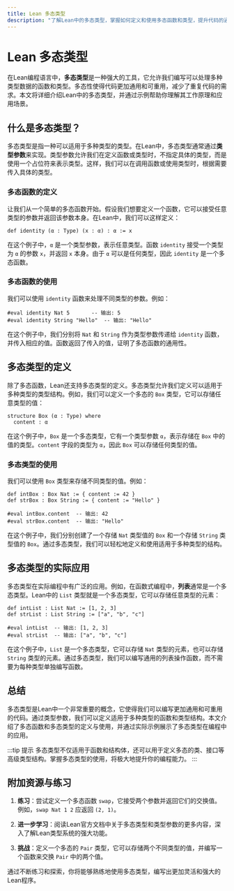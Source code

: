 ```yaml
---
title: Lean 多态类型
description: "了解Lean中的多态类型，掌握如何定义和使用多态函数和类型，提升代码的通用性和可重用性。"
---
```


# Lean 多态类型

在Lean编程语言中，**多态类型**是一种强大的工具，它允许我们编写可以处理多种类型数据的函数和类型。多态性使得代码更加通用和可重用，减少了重复代码的需求。本文将详细介绍Lean中的多态类型，并通过示例帮助你理解其工作原理和应用场景。

## 什么是多态类型？

多态类型是指一种可以适用于多种类型的类型。在Lean中，多态类型通常通过**类型参数**来实现。类型参数允许我们在定义函数或类型时，不指定具体的类型，而是使用一个占位符来表示类型。这样，我们可以在调用函数或使用类型时，根据需要传入具体的类型。

### 多态函数的定义

让我们从一个简单的多态函数开始。假设我们想要定义一个函数，它可以接受任意类型的参数并返回该参数本身。在Lean中，我们可以这样定义：

```lean
def identity (α : Type) (x : α) : α := x
```

在这个例子中，`α` 是一个类型参数，表示任意类型。函数 `identity` 接受一个类型为 `α` 的参数 `x`，并返回 `x` 本身。由于 `α` 可以是任何类型，因此 `identity` 是一个多态函数。

### 多态函数的使用

我们可以使用 `identity` 函数来处理不同类型的参数。例如：

```lean
#eval identity Nat 5       -- 输出: 5
#eval identity String "Hello"  -- 输出: "Hello"
```

在这个例子中，我们分别将 `Nat` 和 `String` 作为类型参数传递给 `identity` 函数，并传入相应的值。函数返回了传入的值，证明了多态函数的通用性。

## 多态类型的定义

除了多态函数，Lean还支持多态类型的定义。多态类型允许我们定义可以适用于多种类型的类型结构。例如，我们可以定义一个多态的 `Box` 类型，它可以存储任意类型的值：

```lean
structure Box (α : Type) where
  content : α
```

在这个例子中，`Box` 是一个多态类型，它有一个类型参数 `α`，表示存储在 `Box` 中的值的类型。`content` 字段的类型为 `α`，因此 `Box` 可以存储任何类型的值。

### 多态类型的使用

我们可以使用 `Box` 类型来存储不同类型的值。例如：

```lean
def intBox : Box Nat := { content := 42 }
def strBox : Box String := { content := "Hello" }

#eval intBox.content  -- 输出: 42
#eval strBox.content  -- 输出: "Hello"
```

在这个例子中，我们分别创建了一个存储 `Nat` 类型值的 `Box` 和一个存储 `String` 类型值的 `Box`。通过多态类型，我们可以轻松地定义和使用适用于多种类型的结构。

## 多态类型的实际应用

多态类型在实际编程中有广泛的应用。例如，在函数式编程中，**列表**通常是一个多态类型。Lean中的 `List` 类型就是一个多态类型，它可以存储任意类型的元素：

```lean
def intList : List Nat := [1, 2, 3]
def strList : List String := ["a", "b", "c"]

#eval intList  -- 输出: [1, 2, 3]
#eval strList  -- 输出: ["a", "b", "c"]
```

在这个例子中，`List` 是一个多态类型，它可以存储 `Nat` 类型的元素，也可以存储 `String` 类型的元素。通过多态类型，我们可以编写通用的列表操作函数，而不需要为每种类型单独编写函数。

## 总结

多态类型是Lean中一个非常重要的概念，它使得我们可以编写更加通用和可重用的代码。通过类型参数，我们可以定义适用于多种类型的函数和类型结构。本文介绍了多态函数和多态类型的定义与使用，并通过实际示例展示了多态类型在编程中的应用。

:::tip 提示
多态类型不仅适用于函数和结构体，还可以用于定义多态的类、接口等高级类型结构。掌握多态类型的使用，将极大地提升你的编程能力。
:::

## 附加资源与练习

1. **练习**：尝试定义一个多态函数 `swap`，它接受两个参数并返回它们的交换值。例如，`swap Nat 1 2` 应返回 `(2, 1)`。

2. **进一步学习**：阅读Lean官方文档中关于多态类型和类型参数的更多内容，深入了解Lean类型系统的强大功能。

3. **挑战**：定义一个多态的 `Pair` 类型，它可以存储两个不同类型的值，并编写一个函数来交换 `Pair` 中的两个值。

通过不断练习和探索，你将能够熟练地使用多态类型，编写出更加灵活和强大的Lean程序。